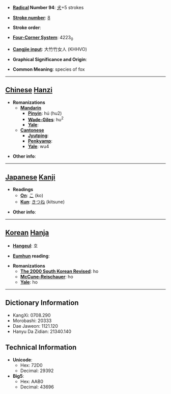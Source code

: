 * '''[[Wiktionary:Chinese radical index| Radical]] Number 94''': [[Wiktionary:Chinese radical index 犬|犬]]+5 strokes

* '''[[Wiktionary:Chinese total strokes index|Stroke number]]''': [[Wiktionary:Chinese total strokes index 8|8]]

* '''Stroke order''': 

* '''[[Wiktionary:Chinese four corner index|Four-Corner System]]''': 4223<sub>0</sub>

* '''[[Wiktionary:Chinese Cangjie index|Cangjie input]]''': 大竹竹女人 (KHHVO)

* '''Graphical Significance and Origin''': 

* '''Common Meaning''': species of fox

----

== [[Chinese]] [[Hanzi]] ==

* '''Romanizations'''
** '''[[Mandarin]]'''
*** '''[[Pinyin]]''': hú (hu2)
*** '''[[Wade-Giles]]''': hu<sup>2</sup>
*** '''[[Yale]]''': 
** '''[[Cantonese]]'''
*** '''[[Jyutping]]''':
*** '''[[Penkyamp]]''': 
*** '''[[Yale]]''': wu4

* '''Other info''': 

----

== [[Japanese]] [[Kanji]] ==

* '''Readings'''
** '''[[On]]''': [[こ]] (ko)
** '''[[Kun]]''': [[きつね]] (kitsune)

* '''Other info''':  

----

== [[Korean]] [[Hanja]] ==

* '''[[Hangeul]]''': 호

* '''[[Eumhun]] reading''': 

* '''Romanizations'''
** '''[[The 2000 South Korean Revised Romanization|The 2000 South Korean Revised]]''': ho
** '''[[McCune-Reischauer]]''': ho
** '''[[Yale]]''': ho

----

== Dictionary Information ==

* KangXi: 0708.290
* Morobashi: 20333
* Dae Jaweon: 1121.120
* Hanyu Da Zidian: 21340.140

== Technical Information ==

* '''Unicode''':
** Hex: 72D0
** Decimal: 29392
* '''Big5''':
** Hex: AAB0
** Decimal: 43696